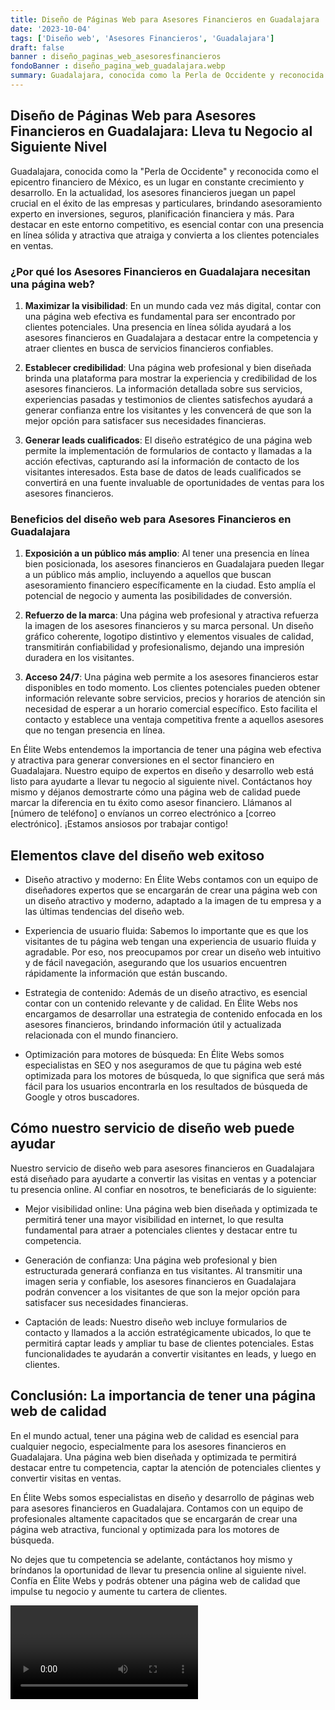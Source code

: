```yaml
---
title: Diseño de Páginas Web para Asesores Financieros en Guadalajara
date: '2023-10-04'
tags: ['Diseño web', 'Asesores Financieros', 'Guadalajara']
draft: false
banner : diseño_paginas_web_asesoresfinancieros
fondoBanner : diseño_pagina_web_guadalajara.webp
summary: Guadalajara, conocida como la Perla de Occidente y reconocida como el epicentro financiero de México, es un lugar en constante crecimiento y desarrollo. En la actualidad, los asesores financieros juegan un papel crucial en el éxito de las empresas y particulares, brindando asesoramiento experto en inversiones, seguros, planificación financiera y más. Para destacar en este entorno competitivo, es esencial contar con una presencia en línea sólida y atractiva que atraiga y convierta a los clientes potenciales en ventas.
---
```


## Diseño de Páginas Web para Asesores Financieros en Guadalajara: Lleva tu Negocio al Siguiente Nivel

Guadalajara, conocida como la "Perla de Occidente" y reconocida como el epicentro financiero de México, es un lugar en constante crecimiento y desarrollo. En la actualidad, los asesores financieros juegan un papel crucial en el éxito de las empresas y particulares, brindando asesoramiento experto en inversiones, seguros, planificación financiera y más. Para destacar en este entorno competitivo, es esencial contar con una presencia en línea sólida y atractiva que atraiga y convierta a los clientes potenciales en ventas.

### ¿Por qué los Asesores Financieros en Guadalajara necesitan una página web?

1. **Maximizar la visibilidad**: En un mundo cada vez más digital, contar con una página web efectiva es fundamental para ser encontrado por clientes potenciales. Una presencia en línea sólida ayudará a los asesores financieros en Guadalajara a destacar entre la competencia y atraer clientes en busca de servicios financieros confiables.

2. **Establecer credibilidad**: Una página web profesional y bien diseñada brinda una plataforma para mostrar la experiencia y credibilidad de los asesores financieros. La información detallada sobre sus servicios, experiencias pasadas y testimonios de clientes satisfechos ayudará a generar confianza entre los visitantes y les convencerá de que son la mejor opción para satisfacer sus necesidades financieras.

3. **Generar leads cualificados**: El diseño estratégico de una página web permite la implementación de formularios de contacto y llamadas a la acción efectivas, capturando así la información de contacto de los visitantes interesados. Esta base de datos de leads cualificados se convertirá en una fuente invaluable de oportunidades de ventas para los asesores financieros.

### Beneficios del diseño web para Asesores Financieros en Guadalajara

1. **Exposición a un público más amplio**: Al tener una presencia en línea bien posicionada, los asesores financieros en Guadalajara pueden llegar a un público más amplio, incluyendo a aquellos que buscan asesoramiento financiero específicamente en la ciudad. Esto amplía el potencial de negocio y aumenta las posibilidades de conversión.

2. **Refuerzo de la marca**: Una página web profesional y atractiva refuerza la imagen de los asesores financieros y su marca personal. Un diseño gráfico coherente, logotipo distintivo y elementos visuales de calidad, transmitirán confiabilidad y profesionalismo, dejando una impresión duradera en los visitantes.

3. **Acceso 24/7**: Una página web permite a los asesores financieros estar disponibles en todo momento. Los clientes potenciales pueden obtener información relevante sobre servicios, precios y horarios de atención sin necesidad de esperar a un horario comercial específico. Esto facilita el contacto y establece una ventaja competitiva frente a aquellos asesores que no tengan presencia en línea.

En Élite Webs entendemos la importancia de tener una página web efectiva y atractiva para generar conversiones en el sector financiero en Guadalajara. Nuestro equipo de expertos en diseño y desarrollo web está listo para ayudarte a llevar tu negocio al siguiente nivel. Contáctanos hoy mismo y déjanos demostrarte cómo una página web de calidad puede marcar la diferencia en tu éxito como asesor financiero. Llámanos al [número de teléfono] o envíanos un correo electrónico a [correo electrónico]. ¡Estamos ansiosos por trabajar contigo!

<GifSeo />

<Cta />

## Elementos clave del diseño web exitoso

- Diseño atractivo y moderno: En Élite Webs contamos con un equipo de diseñadores expertos que se encargarán de crear una página web con un diseño atractivo y moderno, adaptado a la imagen de tu empresa y a las últimas tendencias del diseño web.

- Experiencia de usuario fluida: Sabemos lo importante que es que los visitantes de tu página web tengan una experiencia de usuario fluida y agradable. Por eso, nos preocupamos por crear un diseño web intuitivo y de fácil navegación, asegurando que los usuarios encuentren rápidamente la información que están buscando.

- Estrategia de contenido: Además de un diseño atractivo, es esencial contar con un contenido relevante y de calidad. En Élite Webs nos encargamos de desarrollar una estrategia de contenido enfocada en los asesores financieros, brindando información útil y actualizada relacionada con el mundo financiero.

- Optimización para motores de búsqueda: En Élite Webs somos especialistas en SEO y nos aseguramos de que tu página web esté optimizada para los motores de búsqueda, lo que significa que será más fácil para los usuarios encontrarla en los resultados de búsqueda de Google y otros buscadores.

## Cómo nuestro servicio de diseño web puede ayudar

Nuestro servicio de diseño web para asesores financieros en Guadalajara está diseñado para ayudarte a convertir las visitas en ventas y a potenciar tu presencia online. Al confiar en nosotros, te beneficiarás de lo siguiente:

- Mejor visibilidad online: Una página web bien diseñada y optimizada te permitirá tener una mayor visibilidad en internet, lo que resulta fundamental para atraer a potenciales clientes y destacar entre tu competencia.

- Generación de confianza: Una página web profesional y bien estructurada generará confianza en tus visitantes. Al transmitir una imagen seria y confiable, los asesores financieros en Guadalajara podrán convencer a los visitantes de que son la mejor opción para satisfacer sus necesidades financieras.

- Captación de leads: Nuestro diseño web incluye formularios de contacto y llamados a la acción estratégicamente ubicados, lo que te permitirá captar leads y ampliar tu base de clientes potenciales. Estas funcionalidades te ayudarán a convertir visitantes en leads, y luego en clientes.

## Conclusión: La importancia de tener una página web de calidad

En el mundo actual, tener una página web de calidad es esencial para cualquier negocio, especialmente para los asesores financieros en Guadalajara. Una página web bien diseñada y optimizada te permitirá destacar entre tu competencia, captar la atención de potenciales clientes y convertir visitas en ventas.

En Élite Webs somos especialistas en diseño y desarrollo de páginas web para asesores financieros en Guadalajara. Contamos con un equipo de profesionales altamente capacitados que se encargarán de crear una página web atractiva, funcional y optimizada para los motores de búsqueda.

No dejes que tu competencia se adelante, contáctanos hoy mismo y bríndanos la oportunidad de llevar tu presencia online al siguiente nivel. Confía en Élite Webs y podrás obtener una página web de calidad que impulse tu negocio y aumente tu cartera de clientes.

<Video />

<CtaBot job='Asesores Financieros' city='Guadalajara'/>

<Gmaps query='Guadalajara+españa+maps' />